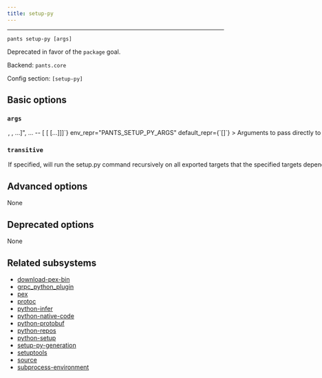 ```yaml
---
title: setup-py
---
```



---

```
pants setup-py [args]
```

Deprecated in favor of the `package` goal.

Backend: <span className="color--primary">`pants.core`</span>

Config section: <span className="color--primary">`[setup-py]`</span>

<span className={styles.options}>

## Basic options

### `args`

<Option
  cli_repr={`--setup-py-args="[<shell_str>, <shell_str>, ...]", ... -- [<shell_str> [<shell_str> [...]]]`}
  env_repr="PANTS_SETUP_PY_ARGS"
  default_repr={`[]`}
>
  Arguments to pass directly to setup.py, e.g. `--setup-py-args='bdist_wheel
  --python-tag py36.py37'`. If unspecified, Pants will dump the setup.py chroot.
</Option>

### `transitive`

<Option
  cli_repr={`--[no-]setup-py-transitive`}
  env_repr="PANTS_SETUP_PY_TRANSITIVE"
  default_repr={`False`}
>
  If specified, will run the setup.py command recursively on all exported
  targets that the specified targets depend on, in dependency order.
</Option>

## Advanced options

None

## Deprecated options

None

## Related subsystems

- [download-pex-bin](../subsystems/download-pex-bin.mdx)
- [grpc_python_plugin](../subsystems/grpc_python_plugin.mdx)
- [pex](../subsystems/pex.mdx)
- [protoc](../subsystems/protoc.mdx)
- [python-infer](../subsystems/python-infer.mdx)
- [python-native-code](../subsystems/python-native-code.mdx)
- [python-protobuf](../subsystems/python-protobuf.mdx)
- [python-repos](../subsystems/python-repos.mdx)
- [python-setup](../subsystems/python-setup.mdx)
- [setup-py-generation](../subsystems/setup-py-generation.mdx)
- [setuptools](../subsystems/setuptools.mdx)
- [source](../subsystems/source.mdx)
- [subprocess-environment](../subsystems/subprocess-environment.mdx)

</span>

